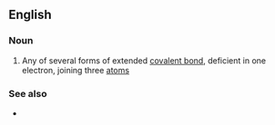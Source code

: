 ==English==

===Noun===
{{wikipedia}}
{{en-noun|head=[[three]]-[[center]] [[two]]-[[electron]] [[bond]]}}

# {{lb|en|chemistry}} Any of several forms of extended [[covalent bond]], deficient in one electron, joining three [[atom]]s

===See also===
* {{l|en|banana bond}}